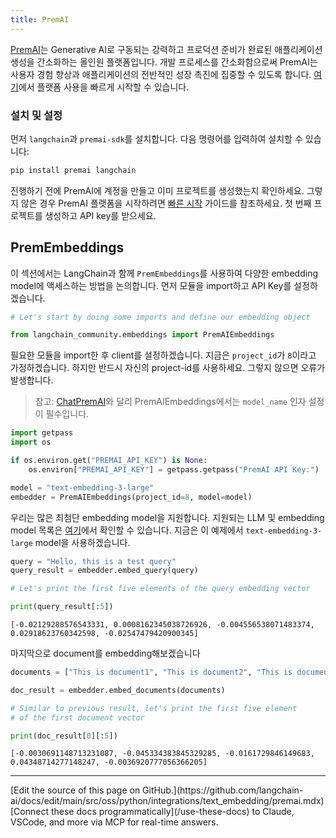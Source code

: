 ```yaml
---
title: PremAI
---
```


[PremAI](https://premai.io/)는 Generative AI로 구동되는 강력하고 프로덕션 준비가 완료된 애플리케이션 생성을 간소화하는 올인원 플랫폼입니다. 개발 프로세스를 간소화함으로써 PremAI는 사용자 경험 향상과 애플리케이션의 전반적인 성장 촉진에 집중할 수 있도록 합니다. [여기](https://docs.premai.io/quick-start)에서 플랫폼 사용을 빠르게 시작할 수 있습니다.

### 설치 및 설정

먼저 `langchain`과 `premai-sdk`를 설치합니다. 다음 명령어를 입력하여 설치할 수 있습니다:

```bash
pip install premai langchain
```

진행하기 전에 PremAI에 계정을 만들고 이미 프로젝트를 생성했는지 확인하세요. 그렇지 않은 경우 PremAI 플랫폼을 시작하려면 [빠른 시작](https://docs.premai.io/introduction) 가이드를 참조하세요. 첫 번째 프로젝트를 생성하고 API key를 받으세요.

## PremEmbeddings

이 섹션에서는 LangChain과 함께 `PremEmbeddings`를 사용하여 다양한 embedding model에 액세스하는 방법을 논의합니다. 먼저 모듈을 import하고 API Key를 설정하겠습니다.

```python
# Let's start by doing some imports and define our embedding object

from langchain_community.embeddings import PremAIEmbeddings
```

필요한 모듈을 import한 후 client를 설정하겠습니다. 지금은 `project_id`가 `8`이라고 가정하겠습니다. 하지만 반드시 자신의 project-id를 사용하세요. 그렇지 않으면 오류가 발생합니다.

> 참고: [ChatPremAI](https://python.langchain.com/v0.1/docs/integrations/chat/premai/)와 달리 PremAIEmbeddings에서는 `model_name` 인자 설정이 필수입니다.

```python
import getpass
import os

if os.environ.get("PREMAI_API_KEY") is None:
    os.environ["PREMAI_API_KEY"] = getpass.getpass("PremAI API Key:")
```

```python
model = "text-embedding-3-large"
embedder = PremAIEmbeddings(project_id=8, model=model)
```

우리는 많은 최첨단 embedding model을 지원합니다. 지원되는 LLM 및 embedding model 목록은 [여기](https://docs.premai.io/get-started/supported-models)에서 확인할 수 있습니다. 지금은 이 예제에서 `text-embedding-3-large` model을 사용하겠습니다.

```python
query = "Hello, this is a test query"
query_result = embedder.embed_query(query)

# Let's print the first five elements of the query embedding vector

print(query_result[:5])
```

```output
[-0.02129288576543331, 0.0008162345038726926, -0.004556538071483374, 0.02918623760342598, -0.02547479420900345]
```

마지막으로 document를 embedding해보겠습니다

```python
documents = ["This is document1", "This is document2", "This is document3"]

doc_result = embedder.embed_documents(documents)

# Similar to previous result, let's print the first five element
# of the first document vector

print(doc_result[0][:5])
```

```output
[-0.0030691148713231087, -0.045334383845329285, -0.0161729846149683, 0.04348714277148247, -0.0036920777056366205]
```

---

<Callout icon="pen-to-square" iconType="regular">
    [Edit the source of this page on GitHub.](https://github.com/langchain-ai/docs/edit/main/src/oss/python/integrations/text_embedding/premai.mdx)
</Callout>
<Tip icon="terminal" iconType="regular">
    [Connect these docs programmatically](/use-these-docs) to Claude, VSCode, and more via MCP for    real-time answers.
</Tip>
